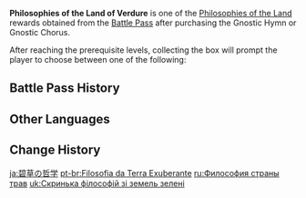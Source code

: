 {{Item Infobox
|id           = 116013
|image        = Item Philosophies of the Land.png
|type         = Bundles
|group        = Philosophies of the Land
|quality      = 4
|description  = You reached an epiphany during your travels in [[Sumeru]], the Land of Verdure. The collection of items within can be used to upgrade your [[Talents]].<br>After using this item, you may select one of the following rewards:
* [[Philosophies of Admonition]]
* [[Philosophies of Ingenuity]]
* [[Philosophies of Praxis]]
|source1      = [[Battle Pass]] Lv. 50 ([[Gnostic Hymn]])
}}
'''Philosophies of the Land of Verdure''' is one of the [[Philosophies of the Land]] rewards obtained from the [[Battle Pass]] after purchasing the Gnostic Hymn or Gnostic Chorus.

After reaching the prerequisite levels, collecting the box will prompt the player to choose between one of the following:
{{Card|Philosophies of Admonition|5|show_caption=1}}
{{Card|Philosophies of Ingenuity|5|show_caption=1}}
{{Card|Philosophies of Praxis|5|show_caption=1}}

==Battle Pass History==
{{Gnostic Hymn Reward List}}
{{Sojourner's Battle Pass Reward List}}

==Other Languages==
{{Other Languages
|en      = Philosophies of the Land of Verdure
|zhs     = 茵草的哲学
|zhs_rm  = Yīncǎo de Zhéxué
|zht     = 茵草的哲學
|zht_rm  = Yīncǎo de Zhéxué
|zh_tl   = 
|ja      = 碧草の哲学
|ja_rm   = Aosa no Tetsugaku
|ja_tl   = Philosphy of Blue Grass
|ko      = 신록의 철학
|ko_rm   = Sinrok-ui Cheolhak
|ko_tl   = Philosophies of the Verdure
|es      = Filosofía de la Tierra de la Exuberancia
|es_tl   = Philosophy of the Land of Lushness
|fr      = Philosophie de la Terre de verdure
|fr_tl   = Philosophy of the Land of Verdure
|ru      = Философия страны трав
|ru_tl   = Philosophy of Grass Country
|th      = Philosophies of the Land of Verdure
|vi      = Triết Học Của "Xanh Ngát"
|vi_tl   = 
|de      = Philosophie des Reiches der Pflanzen
|de_tl   = Philosophy of the Realm of Plants
|id      = Philosophies of the Land of Verdure
|pt      = Filosofia da Terra Exuberante
|pt_tl   = 
|tr      = Yeşillik Diyarının Felsefesi
|tr_tl   = Greenery Realm's Philosophy
|it      = Filosofie della Terra delle Piante
|it_tl   = 
}}

==Change History==
{{Change History|3.0}}

[[ja:碧草の哲学]]
[[pt-br:Filosofia da Terra Exuberante]]
[[ru:Философия страны трав]]
[[uk:Скринька філософій зі земель зелені]]